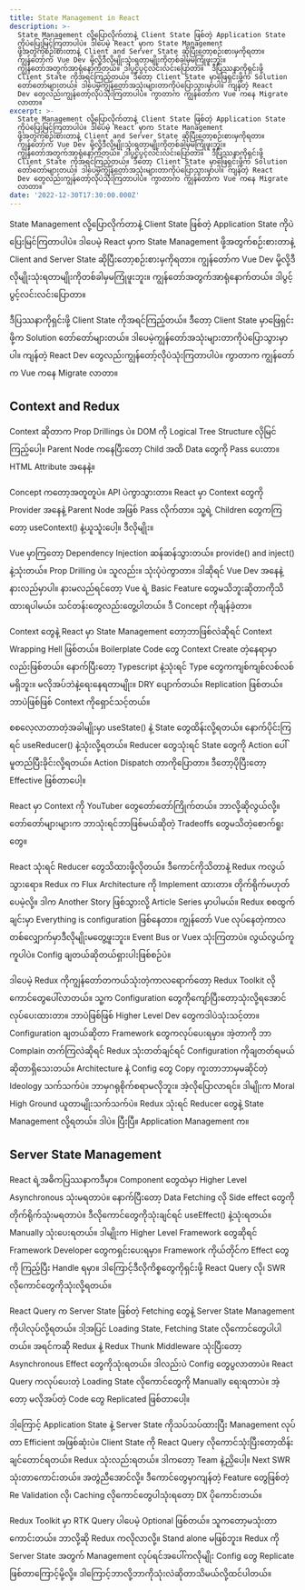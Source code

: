 ```yaml
---
title: State Management in React
description: >-
  State Management လို့ပြောလိုက်တာနဲ့ Client State ဖြစ်တဲ့ Application State
  ကိုပဲပြေးမြင်ကြတာပါပဲ။ ဒါပေမဲ့ React မှာက State Management
  ဖို့အတွက်စဉ်းစားတာနဲ့ Client and Server State ဆိုပြီးတော့စဉ်းစားမှကိုရတာ။
  ကျွန်တော်က Vue Dev မို့လို့ဒီလိုမျိုးသုံးရတာမျိုးကိုတစ်ခါမှမကြုံဖူးဘူး။
  ကျွန်တော်အတွက်အာရုံနောက်တယ်။ ဒါပွင့်ပွင့်လင်းလင်းပြောတာ။  ဒီပြဿနာကိုရှင်းဖို့
  Client State ကိုအရင်ကြည့်တယ်။ ဒီတော့ Client State မှာဖြေရှင်းဖို့က Solution
  တော်တော်များတယ်။ ဒါပေမဲ့ကျွန်တော်‌အသုံးများတာကိုပဲပြောသွားမှာပါ။ ကျန်တဲ့ React
  Dev တွေလည်းကျွန်တော့်လိုပဲသုံးကြတာပါပဲ။ ကွာတာက ကျွန်တော်က Vue ‌ကနေ Migrate
  လာတာ။ 
excerpt: >-
  State Management လို့ပြောလိုက်တာနဲ့ Client State ဖြစ်တဲ့ Application State
  ကိုပဲပြေးမြင်ကြတာပါပဲ။ ဒါပေမဲ့ React မှာက State Management
  ဖို့အတွက်စဉ်းစားတာနဲ့ Client and Server State ဆိုပြီးတော့စဉ်းစားမှကိုရတာ။
  ကျွန်တော်က Vue Dev မို့လို့ဒီလိုမျိုးသုံးရတာမျိုးကိုတစ်ခါမှမကြုံဖူးဘူး။
  ကျွန်တော်အတွက်အာရုံနောက်တယ်။ ဒါပွင့်ပွင့်လင်းလင်းပြောတာ။  ဒီပြဿနာကိုရှင်းဖို့
  Client State ကိုအရင်ကြည့်တယ်။ ဒီတော့ Client State မှာဖြေရှင်းဖို့က Solution
  တော်တော်များတယ်။ ဒါပေမဲ့ကျွန်တော်‌အသုံးများတာကိုပဲပြောသွားမှာပါ။ ကျန်တဲ့ React
  Dev တွေလည်းကျွန်တော့်လိုပဲသုံးကြတာပါပဲ။ ကွာတာက ကျွန်တော်က Vue ‌ကနေ Migrate
  လာတာ။ 
date: '2022-12-30T17:30:00.000Z'
---
```


State Management လို့ပြောလိုက်တာနဲ့ Client State ဖြစ်တဲ့ Application State ကိုပဲပြေးမြင်ကြတာပါပဲ။ ဒါပေမဲ့ React မှာက State Management ဖို့အတွက်စဉ်းစားတာနဲ့ Client and Server State ဆိုပြီးတော့စဉ်းစားမှကိုရတာ။ ကျွန်တော်က Vue Dev မို့လို့ဒီလိုမျိုးသုံးရတာမျိုးကိုတစ်ခါမှမကြုံဖူးဘူး။ ကျွန်တော်အတွက်အာရုံနောက်တယ်။ ဒါပွင့်ပွင့်လင်းလင်းပြောတာ။

ဒီပြဿနာကိုရှင်းဖို့ Client State ကိုအရင်ကြည့်တယ်။ ဒီတော့ Client State မှာဖြေရှင်းဖို့က Solution တော်တော်များတယ်။ ဒါပေမဲ့ကျွန်တော်‌အသုံးများတာကိုပဲပြောသွားမှာပါ။ ကျန်တဲ့ React Dev တွေလည်းကျွန်တော့်လိုပဲသုံးကြတာပါပဲ။ ကွာတာက ကျွန်တော်က Vue ‌ကနေ Migrate လာတာ။

## Context and Redux

Context ဆိုတာက Prop Drillings ပဲ။ DOM ကို Logical Tree Structure လိုမြင်ကြည့်ပေါ့။ Parent Node ကနေပြီးတော့ Child အထိ Data တွေကို Pass ပေးတာ။ HTML Attribute အနေနဲ့။

Concept ကတော့အတူတူပဲ။ API ပဲကွာသွားတာ။ React မှာ Context တွေကို Provider အနေနဲ့ Parent Node အဖြစ် Pass လိုက်တာ။ သူ့ရဲ့ Children တွေကကြတော့ useContext() နဲ့ယူသူံးပေါ့။ ဒီလိုမျိုး။

Vue မှာကြတော့ Dependency Injection ဆန်ဆန်သွားတယ်။ provide() and inject() နဲ့သုံးတယ်။ Prop Drilling ပဲ။ သူလည်း။ သုံးပုံပဲကွာတာ။ ဒါဆိုရင် Vue Dev အနေနဲ့နားလည်မှာပါ။ နားမလည်ရင်တော့ Vue ရဲ့ Basic Feature တွေမသိဘူးဆိုတာကိုသိထားရပါမယ်။ သင်တန်းတွေလည်းတွေ့ပါတယ်။ ဒီ Concept ကိုချန်ခဲ့တာ။

Context တွေနဲ့ React မှာ State Management တော့ဘာဖြစ်လဲဆိုရင် Context Wrapping Hell ဖြစ်တယ်။ Boilerplate Code တွေ Context Create တဲ့နေရာမှာလည်းဖြစ်တယ်။ နောက်ပြီးတော့ Typescript နဲ့သုံးရင် Type တွေကကျစ်ကျစ်လစ်လစ်မရှိဘူး။ မလိုအပ်ဘဲနဲ့ရေးနေရတာမျိုး။ DRY ပျောက်တယ်။ Replication ဖြစ်တယ်။ ဘာပဲဖြစ်ဖြစ် Context ကိုရှောင်သင့်တယ်။

စစလေ့လာတာတဲ့အခါမျိုးမှာ useState() နဲ့ State တွေထိန်းလို့ရတယ်။ နောက်ပိုင်းကြရင် useReducer() နဲ့သုံးလို့ရတယ်။ Reducer တွေသုံးရင် State တွေကို Action ပေါ်မူတည်ပြီးခိုင်းလို့ရတယ်။ Action Dispatch တာကိုပြောတာ။ ဒီတော့ပိုပြီးတော့ Effective ဖြစ်တာပေါ့။

React မှာ Context ကို YouTuber တွေတော်တော်ကြိုက်တယ်။ ဘာလို့ဆိုလွယ်လို့။ တော်တော်များများက ဘာသုံးရင်ဘာဖြစ်မယ်ဆိုတဲ့ Tradeoffs တွေမသိတဲ့စောက်ရူးတွေ။

React သုံးရင် Reducer တွေသိထားဖို့လိုတယ်။ ဒီကောင်ကိုသိတာနဲ့ Redux ကလွယ်သွားရော။ Redux က Flux Architecture ကို Implement ထားတာ။ တိုက်ရိုက်မဟုတ်ပေမဲ့လို့။ ဒါက Another Story ဖြစ်သွားလို့ Article Series မှာပါမယ်။ Redux စစထွက်ချင်းမှာ Everything is configuration ဖြစ်နေတာ။ ကျွန်တော် Vue လုပ်နေတဲ့ကာလတစ်လျှောက်မှာဒီလိုမျိုးမတွေ့ဖူးဘူး။ Event Bus or Vuex သုံးကြတာပဲ။ လွယ်လွယ်ကူကူပါပဲ။ Config ချတယ်ဆိုတယ်ရှားပါးဖြစ်စဉ်ပဲ။

ဒါပေမဲ့ Redux ကိုကျွန်တော်တကယ်သုံးတဲ့ကာလရောက်တော့ Redux Toolkit လိုကောင်တွေပေါ်လာတယ်။ သူ့က Configuration တွေကိုကျော်ပြီးတော့သုံးလို့ရအောင်လုပ်ပေးထားတာ။ ဘာပဲဖြစ်ဖြစ် Higher Level Dev တွေကဒါပဲသုံးသင့်တာ။ Configuration ချတယ်ဆိုတာ Framework တွေကလုပ်ပေးရမှာ။ အဲ့တာကို ဘာ Complain တက်ကြလဲဆိုရင် Redux သုံးတတ်ချင်ရင် Configuration ကိုချတတ်ရမယ်ဆိုတာရှိသေးတယ်။ Architecture နဲ့ Config တွေ Copy ကူးတာဘာမှမဆိုင်တဲ့ Ideology သက်သက်ပဲ။ ဘာမှဂရုစိုက်စရာမလိုဘူး။ အဲ့လိုပြောလာရင်။ ဒါမျိုးက Moral High Ground ယူတာမျိုးသက်သက်ပဲ။ Redux သုံးရင် Reducer တွေနဲ့ State Management လို့ရတယ်။ ဒါပဲ။ ပြီးပြီ။ Application Management က။

## Server State Management

React ရဲ့အဓိကပြဿနာကဒီမှာ။ Component တွေထဲမှာ Higher Level Asynchronous သုံးမရတာပဲ။ နောက်ပြီးတော့ Data Fetching လို Side effect တွေကိုတိုက်ရိုက်သုံးမရတာပဲ။ ဒီလိုကောင်တွေကိုသုံးချင်ရင် useEffect() နဲ့သုံးရတယ်။ Manually သုံးပေးရတယ်။ ဒါမျိုးက Higher Level  Framework တွေဆိုရင် Framework Developer တွေကရှင်းပေးရမှာ။ Framework ကိုယ်တိုင်က Effect တွေကို ကြည့်ပြီး Handle ရမှာ။ ဒါကြောင့်ဒီလိုကိစ္စတွေကိုရှင်းဖို့ React Query လို၊ SWR လိုကောင်တွေကိုသုံးလို့ရတယ်။

React Query က Server State ဖြစ်တဲ့ Fetching တွေနဲ့ Server State Management ကိုပါလုပ်လို့ရတယ်။ ဒါ့အပြင် Loading State, Fetching State လိုကောင်တွေပါပါတယ်။ အရင်ကဆို Redux နဲ့ Redux Thunk Middleware သုံးပြီးတော့ Asynchronous Effect တွေကိုသုံးရတယ်။ ဒါလည်းပဲ Config တွေပွလာတာပဲ။ React Query ကလုပ်ပေးတဲ့ Loading State လိုကောင်တွေကို Manually ရေးရတာပဲ။ အဲ့တော့ မလိုအပ်တဲ့ Code တွေ Replicated ဖြစ်တာပေါ့။

ဒါ့ကြောင့် Application State နဲ့ Server State ကိုသပ်သပ်ထားပြီး Management လုပ်တာ Efficient အဖြစ်ဆုံးပဲ။ Client State ကို React Query လိုကောင်သုံးပြီးတော့ထိန်းချင်တောင်ရတယ်။ Redux သုံးလည်းရတယ်။ ဒါကတော့ Team နဲ့ညှိပေါ့။ Next SWR သုံးတာကောင်းတယ်။ အတွဲညီအောင်လို့။ ဒီကောင်တွေမှာကျန်တဲ့ Feature တွေဖြစ်တဲ့ Re Validation လို၊ Caching လိုကောင်တွေပါသုံးရတော့ DX ပိုကောင်းတယ်။

Redux Toolkit မှာ RTK Query ပါပေမဲ့ Optional ဖြစ်တယ်။ သူက‌တော့မသုံးတာကောင်းတယ်။ ဘာလို့ဆို Redux ကလိုလာလို့။ Stand alone မဖြစ်ဘူး။ Redux ကို Server State အတွက် Management လုပ်ရင်အပေါ်ကလိုမျိုး Config တွေ Replicate ဖြစ်တာကြောင့်မို့လို့။ ဒါကြောင့်ဘာလို့ဘာကိုသုံးလဲဆိုတာသိမယ်လို့ထင်ပါတယ်။
